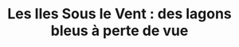 ---
mainImage: "/images/french-poly/iles-sous-le-vent/bora.webp"
title: "Les Iles Sous le Vent : des lagons bleus à perte de vue"
continent: "Océanie"
country: "Polynésie Française"
publishedAt: "2019/12/23"
published: false
---